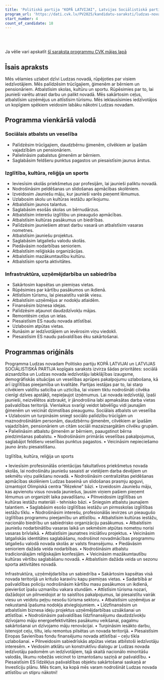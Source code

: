 ```yaml
---
title: 'Politiskā partija "KOPĀ LATVIJAI", Latvijas Sociālistiskā partija'
program_url: 'https://dati.cvk.lv/PV2025/kandidatu-saraksti/ludzas-novads/politiska-partija-kopa-latvijai-latvijas-socialistiska-partija'
start_number: 4
count_of_candidate: 18
---
```



<Badge text="Sociālā aizsardzība" variant="note" size="small" /> <Badge text="Veselības aprūpes uzlabošana" variant="note" size="small" /> <Badge text="Izglītības pieejamība" variant="note" size="small" /> <Badge text="Uzņēmējdarbības atbalsts" variant="note" size="small" /> <Badge text="Infrastruktūras attīstība" variant="note" size="small" />

<br/><br/> 

<Card title='Šis ir mākslīga intelekta ģenerēts apraksts' icon='starlight'>
    Ja vēlie vari apskatīt <a href={frontmatter.program_url} target='_blank'>šī saraksta programmu CVK mājas lapā</a>
    </Card>

## Īsais apraksts

Mēs vēlamies uzlabot dzīvi Ludzas novadā, rūpējoties par visiem iedzīvotājiem. Mēs palīdzēsim trūcīgajiem, ģimenēm ar bērniem un pensionāriem. Atbalstīsim skolas, kultūru un sportu. Rūpēsimies par to, lai jaunieši varētu atrast darbu un palikt novadā. Mēs sakārtosim ceļus, atbalstīsim uzņēmējus un attīstīsim tūrismu. Mēs ieklausīsimies iedzīvotājos un kopīgiem spēkiem veidosim labāku nākotni Ludzas novadam.

## Programma vienkāršā valodā

### Sociālais atbalsts un veselība
*   Palīdzēsim trūcīgajiem, daudzbērnu ģimenēm, cilvēkiem ar īpašām vajadzībām un pensionāriem.
*   Palielināsim pabalstus ģimenēm ar bērniem.
*   Saglabāsim feldšeru punktus pagastos un piesaistīsim jaunus ārstus.

### Izglītība, kultūra, reliģija un sports
*   Ieviesīsim skolās priekšmetus par profesijām, lai jaunieši paliktu novadā.
*   Nodrošināsim peldēšanas un slidošanas apmācības skolēniem.
*   Izveidosim Jauniešu māju, kur jaunieši varēs pieņemt lēmumus.
*   Uzlabosim skolu un kultūras iestāžu aprīkojumu.
*   Atbalstīsim jaunos talantus.
*   Saglabāsim esošās skolas un bērnudārzus.
*   Atbalstīsim interešu izglītību un pieaugušo apmācības.
*   Atbalstīsim kultūras pasākumus un biedrības.
*   Palīdzēsim jauniešiem atrast darbu vasarā un atbalstīsim vasaras nometnes.
*   Atbalstīsim jauniešu projektus.
*   Saglabāsim latgaliešu valodu skolās.
*   Piedāvāsim nodarbības senioriem.
*   Atbalstīsim reliģiskās organizācijas.
*   Atbalstīsim mazākumtautību kultūru.
*   Atbalstīsim sporta aktivitātes.

### Infrastruktūra, uzņēmējdarbība un sabiedrība
*   Sakārtosim kapsētas un piemiņas vietas.
*   Rūpēsimies par kārtību pasākumos un ikdienā.
*   Attīstīsim tūrismu, lai piesaistītu vairāk viesu.
*   Atbalstīsim uzņēmējus ar nodokļu atlaidēm.
*   Finansēsim biznesa idejas.
*   Palīdzēsim atjaunot daudzdzīvokļu mājas.
*   Remontēsim ceļus un ielas.
*   Piesaistīsim ES naudu novada attīstībai.
*   Uzlabosim atpūtas vietas.
*   Runāsim ar iedzīvotājiem un ievērosim viņu viedokli.
*   Piesaistīsim ES naudu pašvaldības ēku sakārtošanai.

## Programmas oriģināls

Programma Ludzas novadam
Politisko partiju KOPĀ LATVIJAI un LATVIJAS SOCIĀLISTISKĀ PARTIJA kopīgais saraksts izvirza šādas prioritātes: sociālā aizsardzība un Ludzas novada iedzīvotāju labklājības izaugsme, demogrāfiskās situācijas un veselības aprūpes pakalpojumu uzlabošana, kā arī izglītības pieejamība un kvalitāte.
Partijas iestājas par to, lai starp cilvēkiem valdītu saticība un uzticība, lai visiem tiktu nodrošināti cilvēka cienīgi dzīves apstākļi, nepieļaujot izņēmumus.
Lai novada iedzīvotāji, īpaši jaunieši, neizvēlētos aizbraukt, ir jānodrošina labi apmaksātas darba vietas pašvaldības teritorijā. Vienlaikus svarīgi veidot labvēlīgu vidi jaunajām ģimenēm un veicināt dzimstības pieaugumu.
Sociālais atbalsts un veselība
• Uzlabosim un turpināsim sniegt sociālo palīdzību trūcīgām un maznodrošinātām personām, daudzbērnu ģimenēm, cilvēkiem ar īpašām vajadzībām, pensionāriem un citām sociāli mazaizsargātām cilvēku grupām.
• Palielināsim atbalstu ģimenēm ar bērniem, paaugstinot bērna piedzimšanas pabalstu.
• Nodrošināsim primārās veselības pakalpojumus, saglabājot feldšeru veselības punktus pagastos.
• Veicināsim nepieciešamo jauno ārstu piesaistīšanu.

Izglītība, kultūra, reliģija un sports

• Ieviesīsim profesionālās orientācijas fakultatīvos priekšmetus novada skolās, lai nodrošinātu jauniešu sasaisti ar vietējiem darba devējiem un sekmētu viņu palikšanu novadā.
• Nodrošināsim centralizētas peldēšanas apmācības skolēniem Ludzas baseinā un slidošanas prasmju apguvi, izmantojot Olimpiskā centra "Rēzekne" bāzi.
• Izveidosim Jauniešu māju, kas apvienotu visus novada jauniešus, ļausim viņiem pašiem pieņemt lēmumus un organizēt laika pavadīšanu.
• Pilnveidosim izglītības un kultūras iestāžu materiāli - tehnisko bāzi.
• Sniegsim atbalstu jaunajiem talantiem.
• Saglabāsim esošo izglītības iestāžu un pirmsskolas izglītības iestāžu tīklu.
• Nodrošināsim interešu, profesionālās ievirzes un pieaugušo izglītības programmu pieejamību un attīstību.
• Atbalstīsim kultūras iestāžu, nacionālo biedrību un sabiedrisko organizāciju pasākumus.
• Atbalstīsim jauniešu nodarbinātību vasaras laikā un sekmēsim atpūtas nometņu norisi vasaras brīvlaikā.
• Atbalstīsim jaunatnes iniciātīvu projektus.
• Veicināsim latgaliskās identitātes saglabāšanu, nodrošinot novadmācības programmu latgaliešu valodā novada skolās ar valsts finansējumu.
• Piedāvāsim senioriem dažāda veida nodarbības.
• Nodrošināsim atbalstu tradicionālajām reliģiskajām konfesijām.
• Veicināsim mazākumtautību kultūras vērtību saglabāšanu novadā.
• Atbalstīsim dažāda veida un sezonu sporta aktivitātes novadā.

Infrastruktūra, uzņēmējdarbība un sabiedrība
• Sakārtosim kapsētas visā novada teritorijā un kritušo karavīru kapu piemiņas vietas.
• Sadarbībā ar pašvaldības policiju nodrošināsim kārtību masu pasākumos un ikdienā, pievieršot īpašu uzmanību vakara stundām.
• Attīstīsim tūrisma nozari, dažādojot un pilnveidojot ar to saistītos pakalpojumus, lai piesaistītu vairāk viesu un veidotu peļņu nesošu tūrisma sektoru.
• Atbalstīsim uzņēmējus ar nekustamā īpašuma nodokļa atvieglojumiem.
• Līdzfinansēsim un atbalstīsim biznesa ideju projektus uzņēmējdarbības uzsākšanai un attīstībai.
• Nodrošināsim pašvaldības līdzfinansējumu daudzdzīvokļu dzīvojamo māju energoefektivitātes pasākumu veikšanai, pagalmu sakārtošanai un dzīvojamo māju renovācijai.
• Turpināsim iesākto darbu, īstenojot ceļu, tiltu, ielu remontus pilsētas un novada teritorijā.
• Piesaistīsim Eiropas Savienības fondu finansējumu novada attīstībai – ceļu tīkla uzlabošanai.
• Pilnveidosim sabiedrīskās atpūtas vietas atbilstoši iedzīvotāju interesēm.
• Veidosim atklātu un konstruktīvu dialogu ar Ludzas novada iedzīvotāju padomēm un iedzīvotājiem, tajā skaitā nacionālo minoritāšu valodās, likumu robežās veicinot to izmantošanu saziņā ar pašvaldību.
• Piesaistīsim ES līdzēkļus pašvaldības objektu sakārtošanai saskaņā ar Investīciju plānu.
Mēs ticam, ka kopā mēs varam nodrošināt Ludzas novada attīstību un stipru nākotni!
